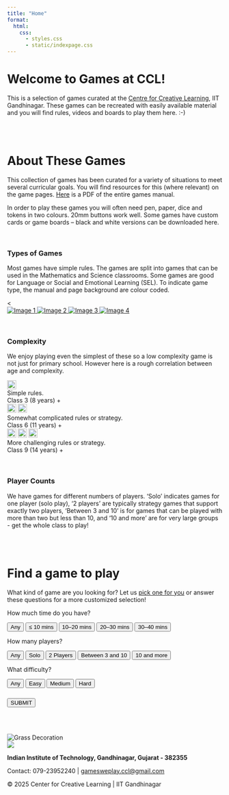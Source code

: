 ```yaml
---
title: "Home"
format:
  html:
    css: 
      - styles.css
      - static/indexpage.css
---
```


# **Welcome to Games at CCL!**
This is a selection of games curated at the [Centre for Creative Learning](https://ccl.iitgn.ac.in), IIT Gandhinagar. These games can be recreated with easily available material and you will find rules, videos and boards to play them here. :-) \

\
\

# **About These Games**
This collection of games has been curated for a variety of situations to meet several curricular goals. You will find resources for this (where relevant) on the game pages. [Here](https://drive.google.com/file/d/1hCDHz6vS9PuA_KgVw0_3o5RFWZhisK7U/view?usp=sharing) is a PDF of the entire games manual. 

In order to play these games you will often need pen, paper, dice and tokens in two colours. 20mm buttons work well. Some games have custom cards or game boards – black and white versions can be downloaded here. \

\

### Types of Games
Most games have simple rules. The games are split into games that can be used in the Mathematics and Science classrooms. Some games are good for Language or Social and Emotional Learning (SEL). To indicate game type, the manual and page background are colour coded. \



```{=html}
<<div class="image-break-row">
  <a href="all_games.html">
    <img src="static/images/game-types-posters/types-of-games-01.svg" alt="Image 1" class="type-img">
  </a>
  <a href="all_games.html">
    <img src="static/images/game-types-posters/types-of-games-02.svg" alt="Image 2" class="type-img">
  </a>
  <a href="all_games.html">
    <img src="static/images/game-types-posters/types-of-games-03.svg" alt="Image 3" class="type-img">
  </a>
  <a href="all_games.html">
    <img src="static/images/game-types-posters/types-of-games-04.svg" alt="Image 4" class="type-img">
  </a>
</div>
```

\

### Complexity
We enjoy playing even the simplest of these so a low complexity game is not just for primary school. However here is a rough correlation between age and complexity.

<!-- We catergorize each game in terms of Complexity. A higher complexity simply means that the rules are more intricate. Each game, regardless of complexity is meant to be enjoyed and played by all. -->


```{=html}
<!-- <div class="about-info-grid">
  <div class="label">
    <img src="static/images/complexity-star.svg" alt="1 star" style="height: 1.5em; vertical-align: middle;">
  </div>
  <div class="desc">
    Simple rules.
  </div>
  <div class="desc-sub">
    Class 3 (8 years) +
  </div>

  <div class="label">
    <img src="static/images/complexity-star.svg" alt="1 star" style="height: 1.5em; vertical-align: middle;">
    <img src="static/images/complexity-star.svg" alt="1 star" style="height: 1.5em; vertical-align: middle;">
  </div>
  <div class="desc">
    Somewhat complicated rules or strategy.
  </div>
  <div class="desc-sub">
    Class 6 (11 years) +
  </div>

  <div class="label">
    <img src="static/images/complexity-star.svg" alt="1 star" style="height: 1.5em; vertical-align: middle;">
    <img src="static/images/complexity-star.svg" alt="1 star" style="height: 1.5em; vertical-align: middle;">
    <img src="static/images/complexity-star.svg" alt="1 star" style="height: 1.5em; vertical-align: middle;">
  </div>
  <div class="desc">
    More challenging rules or strategy.
  </div>
  <div class="desc-sub">
    Class 9 (14 years) +
  </div>
</div> -->
<div class="about-info-grid">
  <div class="item">
    <div class="label">
      <img src="static/images/complexity-star.svg" style="height: 1.5em;">
    </div>
    <div class="desc">Simple rules.</div>
    <div class="desc-sub">Class 3 (8 years) +</div>
  </div>

  <div class="item">
    <div class="label">
      <img src="static/images/complexity-star.svg" style="height: 1.5em;">
      <img src="static/images/complexity-star.svg" style="height: 1.5em;">
    </div>
    <div class="desc">Somewhat complicated rules or strategy.</div>
    <div class="desc-sub">Class 6 (11 years) +</div>
  </div>

  <div class="item">
    <div class="label">
      <img src="static/images/complexity-star.svg" style="height: 1.5em;">
      <img src="static/images/complexity-star.svg" style="height: 1.5em;">
      <img src="static/images/complexity-star.svg" style="height: 1.5em;">
    </div>
    <div class="desc">More challenging rules or strategy.</div>
    <div class="desc-sub">Class 9 (14 years) +</div>
  </div>
</div>
```


\

### Player Counts

We have games for different numbers of players. 'Solo' indicates games for one player (solo play), '2 players' are typically strategy games that support exactly two players, 'Between 3 and 10' is for games that can be played with more than two but less than 10, and '10 and more' are for very large groups - get the whole class to play!


<!-- ```{=html}
<div class="about-info-grid">
  <div class="label">
    Solo
  </div>
  <div class="desc">
    These are games for 1 player
  </div>

  <div class="label">
    2 players
  </div>
  <div class="desc">
    These are mostly strategy games and support exactly 2 players
  </div>

  <div class="label">
    Between 3 and 10
  </div>
  <div class="desc">
    These games can be played with more than 2 but less than 10 players
  </div>

  <div class="label">
    10 and more
  </div>
  <div class="desc">
    Games for 10 or more! These can be played simultaneously by an entire class
  </div>
</div>
``` -->

\
\


# **Find a game to play**

What kind of game are you looking for? Let us <a href="#" id="lucky-link">pick one for you</a> or answer these questions for a more customized selection! \

```{=html}
<form id="game-filter" style="background: transparent">
  
  <div class="form-group">
    <p class="question-label">How much time do you have?</p>
    <div class="button-group" data-name="time">
      <button type="button" value="" class="selected">Any</button>
      <button type="button" value="10">≤ 10 mins</button>
      <button type="button" value="20">10–20 mins</button>
      <button type="button" value="30">20–30 mins</button>
      <button type="button" value="40">30–40 mins</button>
    </div>
  </div>

  <div class="form-group">
    <p class="question-label">How many players?</p>
    <div class="button-group" data-name="players">
      <button type="button" value="" class="selected">Any</button>
      <button type="button" value="1">Solo</button>
      <button type="button" value="2">2 Players</button>
      <button type="button" value="4">Between 3 and 10</button>
      <button type="button" value="10">10 and more</button>
    </div>
  </div>

  <div class="form-group">
    <p class="question-label">What difficulty?</p>
    <div class="button-group" data-name="difficulty">
      <button type="button" value="" class="selected">Any</button>
      <button type="button" value="easy">Easy</button>
      <button type="button" value="medium">Medium</button>
      <button type="button" value="hard">Hard</button>
    </div>
  </div>

  <div class="form-actions" style="margin-top: 1.5rem;">
    <button type="submit" id="find-button">SUBMIT</button>
  </div>

</form>

<div id="results" style="display: none;">
  <p id="results-content"></p>
</div>
<div id="random-from-filtered-container" style="display: none; text-align: center; margin-top: 1rem;">
  <button id="filtered-random-btn" class="lucky-btn">Pick randomly from these</button>
</div>

<script src="static/indexpage.js"></script>
```
 
\
\





```{=html}
<footer class="footer" style="width=100%;">
  <div class="footer-graphic">
    <img src="static/backgrounds/grass.png" alt="Grass Decoration">
  </div>

  <div class="nav-footer">

    <div class="nav-footer-left">
      <a href="https://iitgn.ac.in/" target="_blank" rel="noopener noreferrer">
        <img src="static/images/iitgn_logo.png" class="footer-logo">
      </a>
    </div>

    <div class="nav-footer-center">
    </div>

    <div class="nav-footer-right">
      <p><strong>Indian Institute of Technology, Gandhinagar, Gujarat - 382355</strong></p>
      <p>Contact: 079-23952240 | <a href="mailto:gamesweplay.ccl@gmail.com">gamesweplay.ccl@gmail.com</a></p>
      <p>© 2025 Center for Creative Learning | IIT Gandhinagar</p>
    </div>
    
  </div>
</footer>

```

<!-- <div style="text-align: center;">
  <a href="acknowledgements.html">See who all made this possible →</a>
</div> -->
